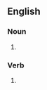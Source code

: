 {{also|crédences}}

==English==

===Noun===
{{head|en|noun form}}

# {{plural of|credence|lang=en}}

===Verb===
{{head|en|verb form}}

# {{en-third-person singular of|credence}}